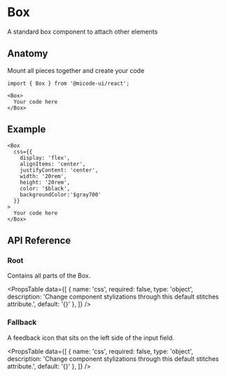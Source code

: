 
# Box

A standard box component to attach other elements

## Anatomy

Mount all pieces together and create your code

```tsx
import { Box } from '@micode-ui/react';

<Box>
  Your code here
</Box>
```

## Example

<BoxDemo />

```tsx
<Box
  css={{
    display: 'flex',
    alignItems: 'center',
    justifyContent: 'center',
    width: '20rem',
    height: '20rem',
    color: '$black',
    backgroundColor:'$gray700'
  }}
>
  Your code here
</Box>
```

## API Reference

### Root

Contains all parts of the Box.

<PropsTable
  data={[
    {
      name: 'css',
      required: false,
      type: 'object',
      description:
        'Change component stylizations through this default stitches attribute.',
      default: '{}'
    },
  ]}
/>

### Fallback

A feedback icon that sits on the left side of the input field.

<PropsTable
  data={[
    {
      name: 'css',
      required: false,
      type: 'object',
      description:
        'Change component stylizations through this default stitches attribute.',
      default: '{}'
    },
  ]}
/>
